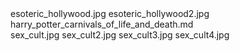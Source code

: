     
<PopImage className="float-right clear-right sm:m-1 sm:ml-4" src={JPG_esoteric_hollywood_jpg} alt="esoteric_hollywood.jpg">
	esoteric_hollywood.jpg
</PopImage>
<PopImage className="float-left clear-left sm:m-1 sm:mr-4" src={JPG_esoteric_hollywood2_jpg} alt="esoteric_hollywood2.jpg">
	esoteric_hollywood2.jpg
</PopImage>
<div className="w-full md:max-w-[80rem] float-right italic">
	<MD_harry_potter_carnivals_of_life_and_death_md />
	harry_potter_carnivals_of_life_and_death.md
</div>
<PopImage className="float-right clear-right sm:m-1 sm:ml-4" src={JPG_sex_cult_jpg} alt="sex_cult.jpg">
	sex_cult.jpg
</PopImage>
<PopImage className="float-left clear-left sm:m-1 sm:mr-4" src={JPG_sex_cult2_jpg} alt="sex_cult2.jpg">
	sex_cult2.jpg
</PopImage>
<PopImage className="float-right clear-right sm:m-1 sm:ml-4" src={JPG_sex_cult3_jpg} alt="sex_cult3.jpg">
	sex_cult3.jpg
</PopImage>
<PopImage className="float-left clear-left sm:m-1 sm:mr-4" src={JPG_sex_cult4_jpg} alt="sex_cult4.jpg">
	sex_cult4.jpg
</PopImage>
